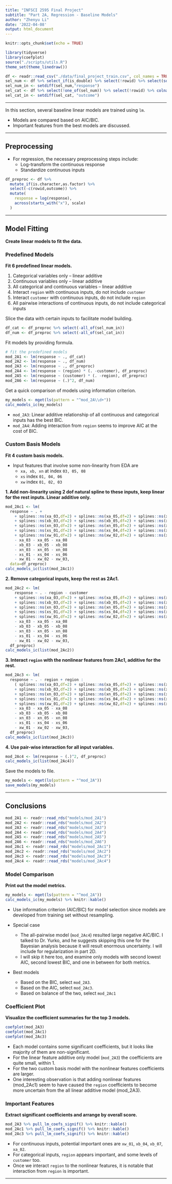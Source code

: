 ```yaml
---
title: "INFSCI 2595 Final Project"
subtitle: "Part 2A, Regression - Baseline Models"
author: "Zhenyu Li"
date: '2022-04-08'
output: html_document
---
```


```r
knitr::opts_chunk$set(echo = TRUE)
```

```r
library(tidyverse)
library(coefplot)
source("./scripts/utils.R")
theme_set(theme_linedraw())
```


```r
df <- readr::read_csv("./data/final_project_train.csv", col_names = TRUE)
sel_num <- df %>% select_if(is_double) %>% select(!rowid) %>% select(sort(names(.))) %>% colnames()
sel_num_in <- setdiff(sel_num,"response")
sel_cat <- df %>% select(!one_of(sel_num)) %>% select(!rowid) %>% colnames()
sel_cat_in <- setdiff(sel_cat, "outcome")
```

----

In this section, several baseline linear models are trained using `lm`.  

- Models are compared based on AIC/BIC.  
- Important features from the best models are discussed.  

----

## Preprocessing

- For regression, the necessary preprocessing steps include:   
  - Log-transform the continuous response  
  - Standardize continuous inputs  

```r
df_preproc <- df %>%
  mutate_if(is.character,as.factor) %>%
  select(-c(rowid,outcome)) %>%
  mutate(
    response = log(response),
    across(starts_with("x"), scale)
  )
```

----

## Model Fitting

**Create linear models to fit the data.**  

### Predefined Models

**Fit 6 predefined linear models.**  

1. Categorical variables only – linear additive  
2. Continuous variables only – linear additive  
3. All categorical and continuous variables – linear additive  
4. Interact `region` with continuous inputs, do not include `customer`  
5. Interact `customer` with continuous inputs, do not include `region`  
6. All pairwise interactions of continuous inputs, do not include categorical inputs  

Slice the data with certain inputs to facilitate model building.  

```r
df_cat <- df_preproc %>% select(-all_of(sel_num_in))
df_num <- df_preproc %>% select(-all_of(sel_cat_in))
```

Fit models by providing formula.  

```r
# fit the predefined models
mod_2A1 <- lm(response ~ ., df_cat)
mod_2A2 <- lm(response ~ ., df_num)
mod_2A3 <- lm(response ~ ., df_preproc)
mod_2A4 <- lm(response ~ (region) * (. -customer), df_preproc)
mod_2A5 <- lm(response ~ (customer) * (. -region), df_preproc)
mod_2A6 <- lm(response ~ (.)^2, df_num)
```

Get a quick comparison of models using information criterion.  

```r
my_models <- mget(ls(pattern = "^mod_2A\\d+"))
calc_models_ic(my_models)
```

- `mod_2A3`: Linear additive relationship of all continuous and categorical inputs has the best BIC.  
- `mod_2A4`: Adding interaction from `region` seems to improve AIC at the cost of BIC.  

### Custom Basis Models

**Fit 4 custom basis models.**  

- Input features that involve some non-linearity from EDA are
  - `xa, xb, xn` at index `03, 05, 08`
  - `xs` index `01, 04, 06`
  - `xw` index `01, 02, 03`

**1. Add non-linearity using 2 dof natural spline to these inputs, keep linear for the rest inputs. Linear additive only.** 

```r
mod_2Ac1 <- lm(
  response ~ . +
    + splines::ns(xa_03,df=2) + splines::ns(xa_05,df=2) + splines::ns(xa_08,df=2)
    + splines::ns(xb_03,df=2) + splines::ns(xb_05,df=2) + splines::ns(xb_08,df=2)
    + splines::ns(xn_03,df=2) + splines::ns(xn_05,df=2) + splines::ns(xn_08,df=2)
    + splines::ns(xs_01,df=2) + splines::ns(xs_04,df=2) + splines::ns(xs_06,df=2)
    + splines::ns(xw_01,df=2) + splines::ns(xw_02,df=2) + splines::ns(xw_03,df=2)
    - xa_03 - xa_05 - xa_08
    - xb_03 - xb_05 - xb_08
    - xn_03 - xn_05 - xn_08
    - xs_01 - xs_04 - xs_06
    - xw_01 - xw_02 - xw_03,
  data=df_preproc)
calc_models_ic(list(mod_2Ac1))
```

**2. Remove categorical inputs, keep the rest as 2Ac1.**  

```r
mod_2Ac2 <- lm(
    response ~ . - region - customer
    + splines::ns(xa_03,df=2) + splines::ns(xa_05,df=2) + splines::ns(xa_08,df=2)
    + splines::ns(xb_03,df=2) + splines::ns(xb_05,df=2) + splines::ns(xb_08,df=2)
    + splines::ns(xn_03,df=2) + splines::ns(xn_05,df=2) + splines::ns(xn_08,df=2)
    + splines::ns(xs_01,df=2) + splines::ns(xs_04,df=2) + splines::ns(xs_06,df=2)
    + splines::ns(xw_01,df=2) + splines::ns(xw_02,df=2) + splines::ns(xw_03,df=2)
    - xa_03 - xa_05 - xa_08
    - xb_03 - xb_05 - xb_08
    - xn_03 - xn_05 - xn_08
    - xs_01 - xs_04 - xs_06
    - xw_01 - xw_02 - xw_03,
  df_preproc)
calc_models_ic(list(mod_2Ac2))
```

**3. Interact `region` with the nonlinear features from 2Ac1, additive for the rest.**  

```r
mod_2Ac3 <- lm(
  response ~ . - region + region :
    ( splines::ns(xa_03,df=2) + splines::ns(xa_05,df=2) + splines::ns(xa_08,df=2)
    + splines::ns(xb_03,df=2) + splines::ns(xb_05,df=2) + splines::ns(xb_08,df=2)
    + splines::ns(xn_03,df=2) + splines::ns(xn_05,df=2) + splines::ns(xn_08,df=2)
    + splines::ns(xs_01,df=2) + splines::ns(xs_04,df=2) + splines::ns(xs_06,df=2)
    + splines::ns(xw_01,df=2) + splines::ns(xw_02,df=2) + splines::ns(xw_03,df=2) )
    - xa_03 - xa_05 - xa_08
    - xb_03 - xb_05 - xb_08
    - xn_03 - xn_05 - xn_08
    - xs_01 - xs_04 - xs_06
    - xw_01 - xw_02 - xw_03,
  df_preproc)
calc_models_ic(list(mod_2Ac3))
```

**4. Use pair-wise interaction for all input variables.**  

```r
mod_2Ac4 <- lm(response ~ (.)^2, df_preproc)
calc_models_ic(list(mod_2Ac4))
```

Save the models to file.  

```r
my_models <- mget(ls(pattern = "^mod_2A"))
save_models(my_models)
```

----

## Conclusions

```r
mod_2A1 <- readr::read_rds("models/mod_2A1")
mod_2A2 <- readr::read_rds("models/mod_2A2")
mod_2A3 <- readr::read_rds("models/mod_2A3")
mod_2A4 <- readr::read_rds("models/mod_2A4")
mod_2A5 <- readr::read_rds("models/mod_2A5")
mod_2A6 <- readr::read_rds("models/mod_2A6")
mod_2Ac1 <- readr::read_rds("models/mod_2Ac1")
mod_2Ac2 <- readr::read_rds("models/mod_2Ac2")
mod_2Ac3 <- readr::read_rds("models/mod_2Ac3")
mod_2Ac4 <- readr::read_rds("models/mod_2Ac4")
```

### Model Comparison

**Print out the model metrics.**  

```r
my_models <- mget(ls(pattern = "^mod_2A"))
calc_models_ic(my_models) %>% knitr::kable()
```

- Use information criterion (AIC/BIC) for model selection since models are developed from training set without resampling.

- Special case
  - The all-pairwise model (`mod_2Ac4`) resulted large negative AIC/BIC. I talked to Dr. Yurko, and he suggests skipping this one for the Bayesian analysis because it will result enormous uncertainty. I will include for regularization in part 2D.
  - I will skip it here too, and examine only models with second lowest AIC, second lowest BIC, and one in between for both metrics.

- Best models
  - Based on the BIC, select `mod_2A3`.
  - Based on the AIC, select `mod_2Ac3`.
  - Based on balance of the two, select `mod_2Ac1`

### Coefficient Plot

**Visualize the coefficient summaries for the top 3 models.**  

```r
coefplot(mod_2A3)
coefplot(mod_2Ac1)
coefplot(mod_2Ac3)
```

- Each model contains some significant coefficients, but it looks like majority of them are non-significant.
- For the linear feature additive only model (`mod_2A3`) the coefficients are quite small, within 1.  
- For the two custom basis model with the nonlinear features coefficients are larger.  
- One interesting observation is that adding nonlinear features (mod_2Ac1) seem to have caused the `region` coefficients to become more uncertain from the all linear additive model (mod_2A3).  

### Important Features

**Extract significant coefficients and arrange by overall score.**  

```r
mod_2A3 %>% pull_lm_coefs_signif() %>% knitr::kable()
mod_2Ac1 %>% pull_lm_coefs_signif() %>% knitr::kable()
mod_2Ac3 %>% pull_lm_coefs_signif() %>% knitr::kable()
```

- For continuous inputs, potential important ones are `xw_01`, `xb_04`, `xb_07`, `xa_02`.
- For categorical inputs, `region` appears important, and some levels of `customer` too.
- Once we interact `region` to the nonlinear features, it is notable that interaction from `region` is important.

----
